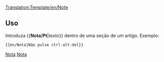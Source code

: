 <noinclude>[[Translation:Template/en/Note]]</noinclude><noinclude></noinclude>{{pt/Ambox| tipo  = informação
| texto = <strong>Nota</strong><br>{{{1| Ele acrescentou que a equipe não definiu uma nota específica, por isso deve ser excluído ou atualizado}}}
}}<noinclude>

==Uso==
Introduza <nowiki>{{</nowiki>'''Nota/Pt'''|''texto''<nowiki>}}</nowiki> dentro de uma seção de um artígo. Exemplo:
<pre>{{en/Nota|Não pulse ctrl-alt-del}}</pre>

[[Category:pt/Modelos|Nota]][[Category:pt/Caixas de mensagens|Nota]]</noinclude>